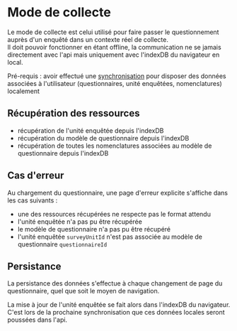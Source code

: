 # Mode de collecte

Le mode de collecte est celui utilisé pour faire passer le questionnement auprès d'un enquêté dans un contexte réel de collecte.  
Il doit pouvoir fonctionner en étant offline, la communication ne se jamais directement avec l'api mais uniquement avec l'indexDB du navigateur en local.

Pré-requis : avoir effectué une [synchronisation](synchronize.mdx) pour disposer des données associées à l'utilisateur (questionnaires, unité enquêtées, nomenclatures) localement


## Récupération des ressources

- récupération de l'unité enquêtée depuis l'indexDB
- récupération du modèle de questionnaire depuis l'indexDB
- récupération de toutes les nomenclatures associées au modèle de questionnaire depuis l'indexDB

## Cas d'erreur

Au chargement du questionnaire, une page d'erreur explicite s'affiche dans les cas suivants :

- une des ressources récupérées ne respecte pas le format attendu
- l'unité enquêtée n'a pas pu être récupérée
- le modèle de questionnaire n'a pas pu être récupéré
- l'unité enquêtée `surveyUnitId` n'est pas associée au modèle de questionnaire `questionnaireId`

## Persistance

La persistance des données s'effectue à chaque changement de page du questionnaire, quel que soit le moyen de navigation.

La mise à jour de l'unité enquêtée se fait alors dans l'indexDB du navigateur.  
C'est lors de la prochaine synchronisation que ces données locales seront poussées dans l'api.
